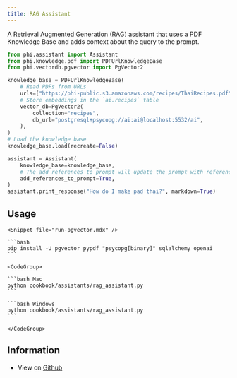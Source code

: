 ```yaml
---
title: RAG Assistant
---
```


A Retrieval Augmented Generation (RAG) assistant that uses a PDF Knowledge Base and adds context about the query to the prompt.

```python cookbook/assistants/rag_assistant.py
from phi.assistant import Assistant
from phi.knowledge.pdf import PDFUrlKnowledgeBase
from phi.vectordb.pgvector import PgVector2

knowledge_base = PDFUrlKnowledgeBase(
    # Read PDFs from URLs
    urls=["https://phi-public.s3.amazonaws.com/recipes/ThaiRecipes.pdf"],
    # Store embeddings in the `ai.recipes` table
    vector_db=PgVector2(
        collection="recipes",
        db_url="postgresql+psycopg://ai:ai@localhost:5532/ai",
    ),
)
# Load the knowledge base
knowledge_base.load(recreate=False)

assistant = Assistant(
    knowledge_base=knowledge_base,
    # The add_references_to_prompt will update the prompt with references from the knowledge base.
    add_references_to_prompt=True,
)
assistant.print_response("How do I make pad thai?", markdown=True)
```

## Usage

<Steps>
  <Step title="Run PgVector">

    <Snippet file="run-pgvector.mdx" />

  </Step>

  <Step title="Install libraries">

    ```bash
    pip install -U pgvector pypdf "psycopg[binary]" sqlalchemy openai
    ```

  </Step>

  <Step title="Run the assistant">

    <CodeGroup>

    ```bash Mac
    python cookbook/assistants/rag_assistant.py
    ```

    ```bash Windows
    python cookbook/assistants/rag_assistant.py
    ```

    </CodeGroup>

  </Step>

</Steps>

## Information

- View on [Github](https://github.com/phidatahq/phidata/tree/main/cookbook/assistants/rag_assistant.py)
